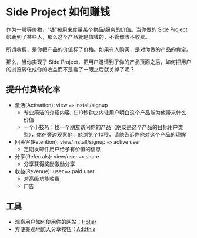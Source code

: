 # Side Project 如何赚钱

作为一般等价物，“钱”被用来度量某个物品/服务的价值。当你做的 Side Project 帮助到了某些人，那么这个产品就是值钱的，不管你收不收费。

所谓收费，是你把产品的价值标了价格。如果有人购买，是对你做的产品的肯定。

那么，当你实现了 Side Project，把用户邀请到了你的产品页面之后，如何把用户的浏览转化成你的收益而不是看了一眼之后就关掉了呢？

## 提升付费转化率

- 激活(Activation): view `=>` install/signup
  - 专业简洁的介绍内容, 在10秒钟之内让用户明白这个产品能为他带来什么价值
  - 一个小技巧：找一个朋友访问你的产品（朋友是这个产品的目标用户类型），你在旁边观察他，他浏览个10秒，请他告诉你他对这个产品的理解
- 回头客(Retention): view/install/signup `=>` active user
  - 定期发邮件用户给予有价值的信息
- 分享(Referrals): view/user `=>` share
  - 分享获得奖励激励分享
- 收益(Revenue): user `=>` paid user
  - 对高级功能收费
  - 广告

## 工具

- 观察用户如何使用你的网站：[Hotjar](https://www.hotjar.com/tour)
- 方便美观地加入分享按钮：[Addthis](https://www.addthis.com/)